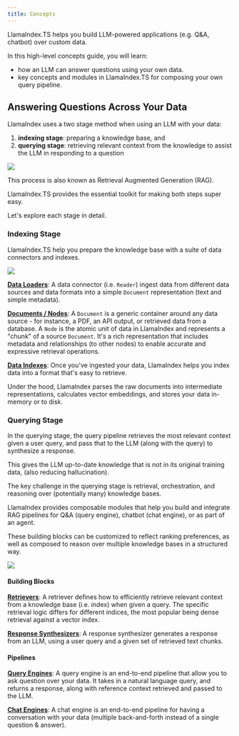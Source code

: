 ```yaml
---
title: Concepts
---
```


LlamaIndex.TS helps you build LLM-powered applications (e.g. Q&A, chatbot) over custom data.

In this high-level concepts guide, you will learn:

- how an LLM can answer questions using your own data.
- key concepts and modules in LlamaIndex.TS for composing your own query pipeline.

## Answering Questions Across Your Data

LlamaIndex uses a two stage method when using an LLM with your data:

1. **indexing stage**: preparing a knowledge base, and
2. **querying stage**: retrieving relevant context from the knowledge to assist the LLM in responding to a question

![](/_static/concepts/rag.jpg)

This process is also known as Retrieval Augmented Generation (RAG).

LlamaIndex.TS provides the essential toolkit for making both steps super easy.

Let's explore each stage in detail.

### Indexing Stage

LlamaIndex.TS help you prepare the knowledge base with a suite of data connectors and indexes.

![](/_static/concepts/indexing.jpg)

[**Data Loaders**](/docs/llamaindex/modules/data/readers):
A data connector (i.e. `Reader`) ingest data from different data sources and data formats into a simple `Document` representation (text and simple metadata).

[**Documents / Nodes**](/docs/llamaindex/modules/data): A `Document` is a generic container around any data source - for instance, a PDF, an API output, or retrieved data from a database. A `Node` is the atomic unit of data in LlamaIndex and represents a "chunk" of a source `Document`. It's a rich representation that includes metadata and relationships (to other nodes) to enable accurate and expressive retrieval operations.

[**Data Indexes**](/docs/llamaindex/modules/data/data_index):
Once you've ingested your data, LlamaIndex helps you index data into a format that's easy to retrieve.

Under the hood, LlamaIndex parses the raw documents into intermediate representations, calculates vector embeddings, and stores your data in-memory or to disk.

### Querying Stage

In the querying stage, the query pipeline retrieves the most relevant context given a user query,
and pass that to the LLM (along with the query) to synthesize a response.

This gives the LLM up-to-date knowledge that is not in its original training data,
(also reducing hallucination).

The key challenge in the querying stage is retrieval, orchestration, and reasoning over (potentially many) knowledge bases.

LlamaIndex provides composable modules that help you build and integrate RAG pipelines for Q&A (query engine), chatbot (chat engine), or as part of an agent.

These building blocks can be customized to reflect ranking preferences, as well as composed to reason over multiple knowledge bases in a structured way.

![](/_static/concepts/querying.jpg)

#### Building Blocks

[**Retrievers**](/docs/llamaindex/modules/rag/retriever):
A retriever defines how to efficiently retrieve relevant context from a knowledge base (i.e. index) when given a query.
The specific retrieval logic differs for different indices, the most popular being dense retrieval against a vector index.

[**Response Synthesizers**](/docs/llamaindex/modules/rag/response_synthesizer):
A response synthesizer generates a response from an LLM, using a user query and a given set of retrieved text chunks.

#### Pipelines

[**Query Engines**](/docs/llamaindex/modules/rag/query_engines):
A query engine is an end-to-end pipeline that allow you to ask question over your data.
It takes in a natural language query, and returns a response, along with reference context retrieved and passed to the LLM.

[**Chat Engines**](/docs/llamaindex/modules/rag/chat_engine):
A chat engine is an end-to-end pipeline for having a conversation with your data
(multiple back-and-forth instead of a single question & answer).
